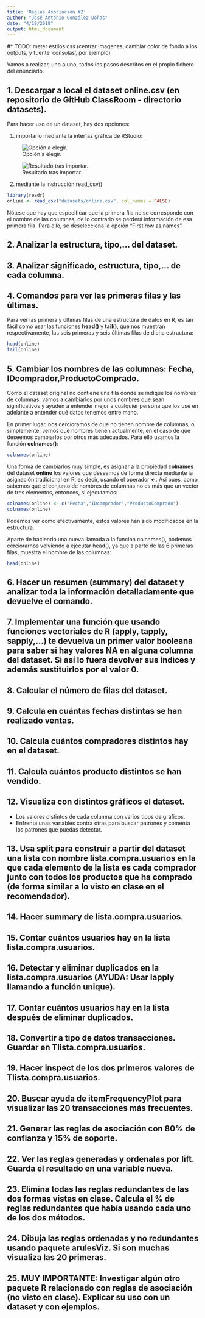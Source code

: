 ```yaml
---
title: 'Reglas Asociacion #2'
author: "José Antonio González Doñas"
date: "4/19/2018"
output: html_document
---
```


#* TODO: meter estilos css (centrar imagenes, cambiar color de fondo a los outputs, y fuente 'consolas', por ejemplo)

Vamos a realizar, uno a uno, todos los pasos descritos en el propio fichero del enunciado.

## 1. Descargar a local el dataset online.csv (en repositorio de GitHub ClassRoom - directorio datasets).

Para hacer uso de un dataset, hay dos opciones: 

1. importarlo mediante la interfaz gráfica de RStudio:

![Opción a elegir.](./imagenes/Screen Shot 2018-04-19 at 14.55.41.png)

![Resultado tras importar.](./imagenes/Screen Shot 2018-04-19 at 15.12.45.png)

2. mediante la instrucción read_csv()

```r
library(readr)
online <- read_csv("datasets/online.csv", col_names = FALSE)
```
Nótese que hay que especificar que la primera fila no se corresponde con el nombre de las columnas, de lo contrario se perderá información de esa primera fila. Para ello, se deselecciona la opción "First row as names".

## 2. Analizar la estructura, tipo,… del dataset.
## 3. Analizar significado, estructura, tipo,… de cada columna.
## 4. Comandos para ver las primeras filas y las últimas.

Para ver las primera y últimas filas de una estructura de datos en R, es tan fácil como usar las funciones **head()** y **tail()**, que nos muestran respectivamente, las seis primeras y seis últimas filas de dicha estructura:

```r
head(online)
tail(online)
```


## 5. Cambiar los nombres de las columnas: Fecha, IDcomprador,ProductoComprado.

Como el dataset original no contiene una fila donde se indique los nombres de columnas, vamos a cambiarlos por unos nombres que sean significativos y ayuden a entender mejor a cualquier persona que los use en adelante a entender qué datos tenemos entre mano.

En primer lugar, nos cercioramos de que no tienen nombre de columnas, o simplemente, vemos qué nombres tienen actualmente, en el caso de que deseemos cambiarlos por otros más adecuados. Para ello usamos la función **colnames()**:
 
```r
colnames(online)
```
 
 Una forma de cambiarlos muy simple, es asignar a la propiedad **colnames** del dataset **online** los valores que deseamos de forma directa mediante la asignación tradicional en R, es decir, usando el operador **<-**. Así pues, como sabemos que el conjunto de nombres de columnas no es más que un vector de tres elementos, entonces, si ejecutamos:
 
```r
colnames(online) <- c("Fecha","IDcomprador","ProductoComprado")
colnames(online)
```
 Podemos ver como efectivamente, estos valores han sido modificados en la estructura.
 
 Aparte de haciendo una nueva llamada a la función colnames(), podemos cerciorarnos volviendo a ejecutar head(), ya que a parte de las 6 primeras filas, muestra el nombre de las columnas:
 
```r
head(online)
```
 
 
## 6. Hacer un resumen (summary) del dataset y analizar toda la información detalladamente que devuelve el comando.
## 7. Implementar una función que usando funciones vectoriales de R (apply, tapply, sapply,…) te devuelva un primer valor booleana para saber si hay valores NA en alguna columna del dataset. Si así lo fuera devolver sus índices y además sustituirlos por el valor 0.
## 8. Calcular el número de filas del dataset.
## 9. Calcula en cuántas fechas distintas se han realizado ventas.
## 10. Calcula cuántos compradores distintos hay en el dataset.
## 11. Calcula cuántos producto distintos se han vendido.
## 12. Visualiza con distintos gráficos el dataset.

* Los valores distintos de cada columna con varios tipos de gráficos.
* Enfrenta unas variables contra otras para buscar patrones y comenta los patrones que puedas detectar.

## 13. Usa split para construir a partir del dataset una lista con nombre lista.compra.usuarios en la que cada elemento de la lista es cada comprador junto con todos los productos que ha comprado (de forma similar a lo visto en clase en el recomendador).
## 14. Hacer summary de lista.compra.usuarios.
## 15. Contar cuántos usuarios hay en la lista lista.compra.usuarios.
## 16. Detectar y eliminar duplicados en la lista.compra.usuarios (AYUDA: Usar lapply llamando a función unique).
## 17. Contar cuántos usuarios hay en la lista después de eliminar duplicados.
## 18. Convertir a tipo de datos transacciones. Guardar en Tlista.compra.usuarios.
## 19. Hacer inspect de los dos primeros valores de Tlista.compra.usuarios.
## 20. Buscar ayuda de itemFrequencyPlot para visualizar las 20 transacciones más frecuentes.
## 21. Generar las reglas de asociación con 80% de confianza y 15% de soporte.
## 22. Ver las reglas generadas y ordenalas por lift. Guarda el resultado en una variable nueva.
## 23. Elimina todas las reglas redundantes de las dos formas vistas en clase. Calcula el % de reglas redundantes que había usando cada uno de los dos métodos.
## 24. Dibuja las reglas ordenadas y no redundantes usando paquete arulesViz. Si son muchas visualiza las 20 primeras.
## 25. MUY IMPORTANTE: Investigar algún otro paquete R relacionado con reglas de asociación (no visto en clase). Explicar su uso con un dataset y con ejemplos.
